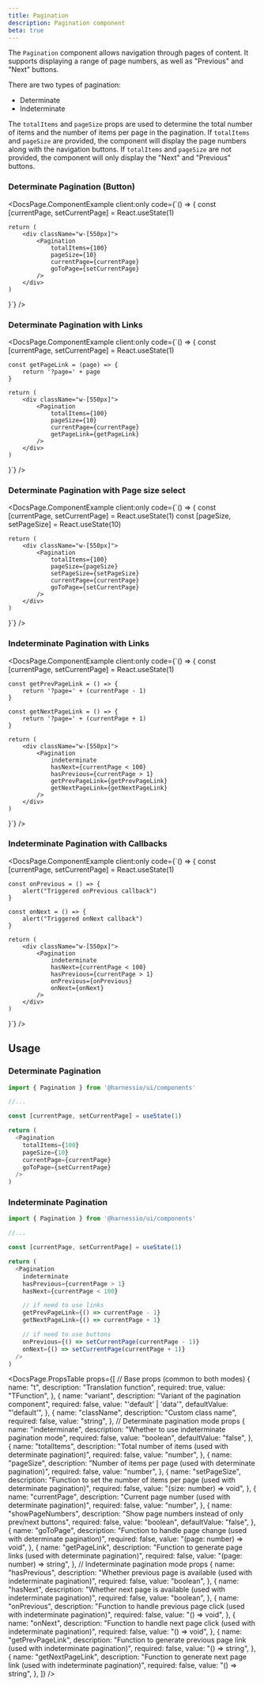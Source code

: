 ```yaml
---
title: Pagination
description: Pagination component
beta: true
---
```


The `Pagination` component allows navigation through pages of content. It supports displaying a range of page numbers, as well as "Previous" and "Next" buttons.

There are two types of pagination:

- Determinate
- Indeterminate

The `totalItems` and `pageSize` props are used to determine the total number of items and the number of items per page in the pagination. If `totalItems` and `pageSize` are provided, the component will display the page numbers along with the navigation buttons. If `totalItems` and `pageSize` are not provided, the component will only display the "Next" and "Previous" buttons.


### Determinate Pagination (Button)

<DocsPage.ComponentExample
  client:only
  code={`() => {
    const [currentPage, setCurrentPage] = React.useState(1)

    return (
        <div className="w-[550px]">
            <Pagination
                totalItems={100}
                pageSize={10}
                currentPage={currentPage}
                goToPage={setCurrentPage}
            />
        </div>
    )

}`} />

### Determinate Pagination with Links

<DocsPage.ComponentExample
  client:only
  code={`() => {
    const [currentPage, setCurrentPage] = React.useState(1)
    
    const getPageLink = (page) => {
        return '?page=' + page
    }

    return (
        <div className="w-[550px]">
            <Pagination
                totalItems={100}
                pageSize={10}
                currentPage={currentPage}
                getPageLink={getPageLink}
            />
        </div>
    )

}`} />

### Determinate Pagination with Page size select

<DocsPage.ComponentExample
  client:only
  code={`() => {
    const [currentPage, setCurrentPage] = React.useState(1)
    const [pageSize, setPageSize] = React.useState(10)

    return (
        <div className="w-[550px]">
            <Pagination
                totalItems={100}
                pageSize={pageSize}
                setPageSize={setPageSize}
                currentPage={currentPage}
                goToPage={setCurrentPage}
            />
        </div>
    )

}`} />

### Indeterminate Pagination with Links

<DocsPage.ComponentExample
  client:only
  code={`() => {
    const [currentPage, setCurrentPage] = React.useState(1)
    
    const getPrevPageLink = () => {
        return '?page=' + (currentPage - 1)
    }

    const getNextPageLink = () => {
        return '?page=' + (currentPage + 1)
    }

    return (
        <div className="w-[550px]">
            <Pagination
                indeterminate
                hasNext={currentPage < 100}
                hasPrevious={currentPage > 1}
                getPrevPageLink={getPrevPageLink}
                getNextPageLink={getNextPageLink}
            />
        </div>
    )

}`} />

### Indeterminate Pagination with Callbacks

<DocsPage.ComponentExample
  client:only
  code={`() => {
    const [currentPage, setCurrentPage] = React.useState(1)
    
    const onPrevious = () => {
        alert("Triggered onPrevious callback")
    }

    const onNext = () => {
        alert("Triggered onNext callback")
    }

    return (
        <div className="w-[550px]">
            <Pagination
                indeterminate
                hasNext={currentPage < 100}
                hasPrevious={currentPage > 1}
                onPrevious={onPrevious}
                onNext={onNext}
            />
        </div>
    )

}`} />

## Usage

### Determinate Pagination

```typescript jsx
import { Pagination } from '@harnessio/ui/components'

//...

const [currentPage, setCurrentPage] = useState(1)

return (
  <Pagination
    totalItems={100}
    pageSize={10}
    currentPage={currentPage}
    goToPage={setCurrentPage}
  />
)
```

### Indeterminate Pagination

```typescript jsx
import { Pagination } from '@harnessio/ui/components'

//...

const [currentPage, setCurrentPage] = useState(1)

return (
  <Pagination
    indeterminate
    hasPrevious={currentPage > 1}
    hasNext={currentPage < 100}

    // if need to use links
    getPrevPageLink={() => currentPage - 1}
    getNextPageLink={() => currentPage + 1}

    // if need to use buttons
    onPrevious={() => setCurrentPage(currentPage - 1)}
    onNext={() => setCurrentPage(currentPage + 1)}
  />
)
```

<DocsPage.PropsTable
  props={[
    // Base props (common to both modes)
    {
      name: "t",
      description: "Translation function",
      required: true,
      value: "TFunction",
    },
    {
      name: "variant",
      description: "Variant of the pagination component",
      required: false,
      value: "'default' | 'data'",
      defaultValue: "'default'",
    },
    {
      name: "className",
      description: "Custom class name",
      required: false,
      value: "string",
    },
    // Determinate pagination mode props
    {
      name: "indeterminate",
      description: "Whether to use indeterminate pagination mode",
      required: false,
      value: "boolean",
      defaultValue: "false",
    },
    {
      name: "totalItems",
      description: "Total number of items (used with determinate pagination)",
      required: false,
      value: "number",
    },
    {
      name: "pageSize",
      description:
        "Number of items per page (used with determinate pagination)",
      required: false,
      value: "number",
    },
    {
      name: "setPageSize",
      description:
        "Function to set the number of items per page (used with determinate pagination)",
      required: false,
      value: "(size: number) => void",
    },
    {
      name: "currentPage",
      description: "Current page number (used with determinate pagination)",
      required: false,
      value: "number",
    },
    {
      name: "showPageNumbers",
      description: "Show page numbers instead of only prev/next buttons",
      required: false,
      value: "boolean",
      defaultValue: "false",
    },
    {
      name: "goToPage",
      description:
        "Function to handle page change (used with determinate pagination)",
      required: false,
      value: "(page: number) => void",
    },
    {
      name: "getPageLink",
      description:
        "Function to generate page links (used with determinate pagination)",
      required: false,
      value: "(page: number) => string",
    },
    // Indeterminate pagination mode props
    {
      name: "hasPrevious",
      description:
        "Whether previous page is available (used with indeterminate pagination)",
      required: false,
      value: "boolean",
    },
    {
      name: "hasNext",
      description:
        "Whether next page is available (used with indeterminate pagination)",
      required: false,
      value: "boolean",
    },
    {
      name: "onPrevious",
      description:
        "Function to handle previous page click (used with indeterminate pagination)",
      required: false,
      value: "() => void",
    },
    {
      name: "onNext",
      description:
        "Function to handle next page click (used with indeterminate pagination)",
      required: false,
      value: "() => void",
    },
    {
      name: "getPrevPageLink",
      description:
        "Function to generate previous page link (used with indeterminate pagination)",
      required: false,
      value: "() => string",
    },
    {
      name: "getNextPageLink",
      description:
        "Function to generate next page link (used with indeterminate pagination)",
      required: false,
      value: "() => string",
    },
  ]}
/>
